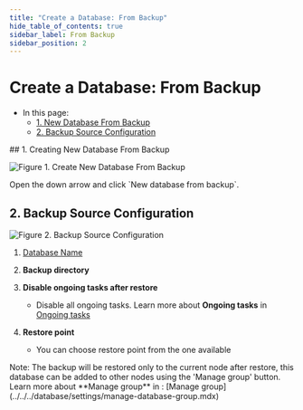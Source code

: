 ```yaml
---
title: "Create a Database: From Backup"
hide_table_of_contents: true
sidebar_label: From Backup
sidebar_position: 2
---
```



# Create a Database: From Backup
<Admonition type="note" title="">

* In this page:  
  * [1. New Database From Backup](../../../../studio/server/databases/create-new-database/from-backup.mdx#1-new-database)  
  * [2. Backup Source Configuration](../../../../studio/server/databases/create-new-database/from-backup.mdx#2-database-name)  

</Admonition>
## 1. Creating New Database From Backup

![Figure 1. Create New Database From Backup](./assets/new-database-from-backup-1.png)

<Admonition type="note" title="">
Open the down arrow and click `New database from backup`.
</Admonition>


## 2. Backup Source Configuration

![Figure 2. Backup Source Configuration](./assets/new-database-from-backup-2.png)

1. [Database Name](../../../../studio/server/databases/create-new-database/general-flow.mdx#2-database-name)

2. **Backup directory**

3. **Disable ongoing tasks after restore**
    * Disable all ongoing tasks. Learn more about **Ongoing tasks** in [Ongoing tasks](../../../database/tasks/ongoing-tasks/general-info.mdx)

4. **Restore point**
    * You can choose restore point from the one available
   
<Admonition type="note" title="">
 Note: The backup will be restored only to the current node after restore, this database can be added to other nodes using the 'Manage group' button.
 Learn more about **Manage group** in : [Manage group](../../../database/settings/manage-database-group.mdx)  
</Admonition>


